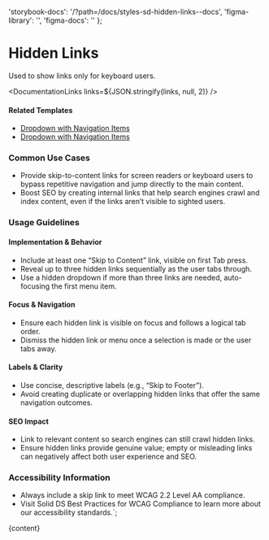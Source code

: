 

  'storybook-docs': '/?path=/docs/styles-sd-hidden-links--docs',
  'figma-library': '',
  'figma-docs': ''
};

# Hidden Links

Used to show links only for keyboard users.

<DefaultStory />

<DocumentationLinks links=${JSON.stringify(links, null, 2)} />

#### Related Templates

- [Dropdown with Navigation Items](/?path=/docs/templates-dropdown--docs#dropdown-with-navigation-items)
- [Dropdown with Navigation Items](/http://localhost:6999/?path=/docs/templates-dropdown--docs)

### Common Use Cases

- Provide skip-to-content links for screen readers or keyboard users to bypass repetitive navigation and jump directly to the main content.
- Boost SEO by creating internal links that help search engines crawl and index content, even if the links aren’t visible to sighted users.

### Usage Guidelines

#### Implementation & Behavior

- Include at least one “Skip to Content” link, visible on first Tab press.
- Reveal up to three hidden links sequentially as the user tabs through.
- Use a hidden dropdown if more than three links are needed, auto-focusing the first menu item.

#### Focus & Navigation

- Ensure each hidden link is visible on focus and follows a logical tab order.
- Dismiss the hidden link or menu once a selection is made or the user tabs away.

#### Labels & Clarity

- Use concise, descriptive labels (e.g., “Skip to Footer”).
- Avoid creating duplicate or overlapping hidden links that offer the same navigation outcomes.

#### SEO Impact

- Link to relevant content so search engines can still crawl hidden links.
- Ensure hidden links provide genuine value; empty or misleading links can negatively affect both user experience and SEO.

### Accessibility Information

- Always include a skip link to meet WCAG 2.2 Level AA compliance.
- Visit <sd-link href="https://www.figma.com/design/YDktJcseQIIQbsuCpoKS4V/Component-Docs?node-id=10708-5011&t=Z1FxSGWkmXG5r5sw-4" target="_blank">Solid DS Best Practices for WCAG Compliance</sd-link> to learn more about our accessibility standards.`;

<Meta title="Styles/sd-hidden-links/Overview" />

<OverviewFormatter story={SdHiddenLinksStories.Default}>{content}</OverviewFormatter>
